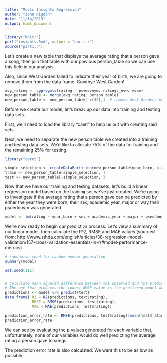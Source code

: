 ```yaml
---
title: "Music Insights Regression"
author: "John Higdon"
date: "11/14/2019"
output: html_document
---
```


```r
library("knitr")
purl("insights.Rmd", output = "part1.r")
source("part1.r")
```

Let's create a new table that displays the average rating that a person gave a song, then join that table with our previous person_table so we can use this field in our analysis.

Also, since West Garden failed to indicate their year of birth, we are going to remove them from the data frame. Goodbye West Garden!

```r
avg_rating <- aggregate(rating ~ pseudonym, ratings_new, mean)
new_person_table <- merge(avg_rating, person_table)
new_person_table <- new_person_table[-c(42),]  # remove West Gardens entry because they did not indicate year of birth
```

Before we create our model, let's break up our data into training and testing data sets.

First, we'll need to load the library "caret" to help us out with creating said sets.

Next, we need to separate the new person table we created into a training and testing data sets. We'd like to allocate 75% of the data for training and the remaining 25% for testing.


```r
library("caret")

simple_selection <- createDataPartition(new_person_table$year_born, p = 0.75, list = FALSE) # p is the proportion we are splitting up
train <- new_person_table[simple_selection, ]
test <- new_person_table[-simple_selection, ]
```

Now that we have our training and testing datasets, let's build a linear regression model based on the training set we've just created. We're going to investigate if the average rating that a person gave can be predicted by either the year they were born, their sex, academic year, major or way their psuedonym was generated.

```r
model <- lm(rating ~ year_born + sex + academic_year + major + pseudonym_generated, data = train)
```

We're now ready to begin our prediction process. Let's view a summary of our linear model, then calculate the R^2, RMSE and MAE values (sourced from: http://www.sthda.com/english/articles/38-regression-model-validation/157-cross-validation-essentials-in-r/#model-performance-metrics)

```r
# randomize seed for random number generation
summary(model)

set.seed(111)


# Calculate mean squared difference between the observed and the predicted outcome values.
# The one that produces the lowest RMSE value is the preffered model when comparing between models.
predictions <- model %>% predict(test)
data.frame( R2 = R2(predictions, test$rating),
            RMSE = RMSE(predictions, test$rating),
            MAE = MAE(predictions, test$rating))

prediction_error_rate <- RMSE(predictions, test$rating)/mean(test$rating)
prediction_error_rate
```

We can see by evaluating the p values generated for each variable that, unfortunately, none of our variables would do well predicting the average rating a person gave to songs.

The prediction error rate is also calculated. We want this to be as low as possible.
